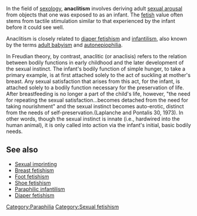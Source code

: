 {{Unreferenced|date=June 2006}} 
In the field of [[sexology]], '''anaclitism''' involves deriving adult [[sexual arousal]] from objects that one was exposed to as an infant. {{Fact|date=March 2007}} The [[Sexual fetishism|fetish]] value often stems from tactile stimulation similar to that experienced by the infant before it could see well.

Anaclitism is closely related to [[diaper fetishism]] and [[infantilism]], also known by the terms [[adult baby]]ism and [[autonepiophilia]].

In Freudian theory, by contrast, anaclitic (or anaclisis) refers to the relation between bodily functions in early childhood and the later development of the sexual instinct.  The infant's bodily function of simple hunger, to take a primary example, is at first attached solely to the act of suckling at mother's breast.  Any sexual satisfaction that arises from this act, for the infant, is attached solely to a bodily function necessary for the preservation of life.  After breastfeeding is no longer a part of the child's life, however, "the need for repeating the sexual satisfaction...becomes detached from the need for taking nourishment" and the sexual instinct becomes auto-erotic, distinct from the needs of self-preservation.(Laplanche and Pontalis 30, 1973).  In other words, though the sexual instinct is innate (i.e., hardwired into the human animal), it is only called into action via the infant's initial, basic bodily needs.

== See also ==
* [[Sexual imprinting]]
* [[Breast fetishism]]
* [[Foot fetishism]]
* [[Shoe fetishism]]
* [[Paraphilic infantilism]]
* [[Diaper fetishism]]

{{Paraphilia}}

[[Category:Paraphilia]]
[[Category:Sexual fetishism]]


{{sex-stub}}